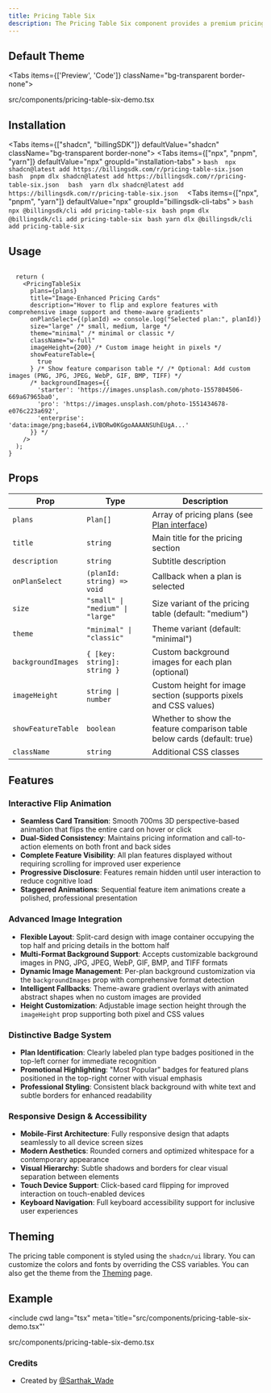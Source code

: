 ```yaml
---
title: Pricing Table Six
description: The Pricing Table Six component provides a premium pricing table design with image backgrounds, interactive flip animation on hover, and pill-shaped badges. Features split-card layout with dynamic background images that flip to reveal detailed features.
---
```


## Default Theme

<Tabs items={['Preview', 'Code']} className="bg-transparent border-none">
  <Tab value="Preview" className="border-none bg-transparent p-0 mt-3">
    <PreviewComponents registryName="pricing-table-six">
      <PricingTableSixDemo />
    </PreviewComponents>
  </Tab>

  <Tab value="Code" className="mt-3">
    <include cwd lang="tsx" meta='title="src/components/pricing-table-six-demo.tsx"'>src/components/pricing-table-six-demo.tsx</include>
  </Tab>
</Tabs>

## Installation

<Tabs items={["shadcn", "billingSDK"]} defaultValue="shadcn" className="bg-transparent border-none">
  <Tab value="shadcn" className="border-none bg-transparent p-0 mt-3">
    <Tabs items={["npx", "pnpm", "yarn"]} defaultValue="npx" groupId="installation-tabs" >
      <Tab value="npx">
        ```bash 
        npx shadcn@latest add https://billingsdk.com/r/pricing-table-six.json 
        ```
      </Tab>
      <Tab value="pnpm">
        ```bash 
        pnpm dlx shadcn@latest add https://billingsdk.com/r/pricing-table-six.json 
        ```
      </Tab>
      <Tab value="yarn">
        ```bash 
        yarn dlx shadcn@latest add https://billingsdk.com/r/pricing-table-six.json 
        ```
      </Tab>
    </Tabs>
  </Tab>
  <Tab value="billingSDK" className="border-none bg-transparent p-0 mt-3">
    <Tabs items={["npx", "pnpm", "yarn"]} defaultValue="npx" groupId="billingsdk-cli-tabs" >
      <Tab value="npx">
        ```bash npx @billingsdk/cli add pricing-table-six ```
      </Tab>
      <Tab value="pnpm">
        ```bash pnpm dlx @billingsdk/cli add pricing-table-six ```
      </Tab>
      <Tab value="yarn">
        ```bash yarn dlx @billingsdk/cli add pricing-table-six ```
      </Tab>
    </Tabs>
  </Tab>
</Tabs>

## Usage

```tsx

  return (
    <PricingTableSix
      plans={plans}
      title="Image-Enhanced Pricing Cards"
      description="Hover to flip and explore features with comprehensive image support and theme-aware gradients"
      onPlanSelect={(planId) => console.log("Selected plan:", planId)}
      size="large" /* small, medium, large */
      theme="minimal" /* minimal or classic */
      className="w-full"
      imageHeight={200} /* Custom image height in pixels */
      showFeatureTable={
        true
      } /* Show feature comparison table */ /* Optional: Add custom images (PNG, JPG, JPEG, WebP, GIF, BMP, TIFF) */
      /* backgroundImages={{
        'starter': 'https://images.unsplash.com/photo-1557804506-669a67965ba0',
        'pro': 'https://images.unsplash.com/photo-1551434678-e076c223a692',
        'enterprise': 'data:image/png;base64,iVBORw0KGgoAAAANSUhEUgA...'
      }} */
    />
  );
}
```

## Props

| Prop               | Type                             | Description                                                                    |
| ------------------ | -------------------------------- | ------------------------------------------------------------------------------ |
| `plans`            | `Plan[]`                         | Array of pricing plans (see [Plan interface](/docs/interfaces#plan-interface)) |
| `title`            | `string`                         | Main title for the pricing section                                             |
| `description`      | `string`                         | Subtitle description                                                           |
| `onPlanSelect`     | `(planId: string) => void`       | Callback when a plan is selected                                               |
| `size`             | `"small" \| "medium" \| "large"` | Size variant of the pricing table (default: "medium")                          |
| `theme`            | `"minimal" \| "classic"`         | Theme variant (default: "minimal")                                             |
| `backgroundImages` | `{ [key: string]: string }`      | Custom background images for each plan (optional)                              |
| `imageHeight`      | `string \| number`               | Custom height for image section (supports pixels and CSS values)               |
| `showFeatureTable` | `boolean`                        | Whether to show the feature comparison table below cards (default: true)       |
| `className`        | `string`                         | Additional CSS classes                                                         |

## Features

### Interactive Flip Animation

- **Seamless Card Transition**: Smooth 700ms 3D perspective-based animation that flips the entire card on hover or click
- **Dual-Sided Consistency**: Maintains pricing information and call-to-action elements on both front and back sides
- **Complete Feature Visibility**: All plan features displayed without requiring scrolling for improved user experience
- **Progressive Disclosure**: Features remain hidden until user interaction to reduce cognitive load
- **Staggered Animations**: Sequential feature item animations create a polished, professional presentation

### Advanced Image Integration

- **Flexible Layout**: Split-card design with image container occupying the top half and pricing details in the bottom half
- **Multi-Format Background Support**: Accepts customizable background images in PNG, JPG, JPEG, WebP, GIF, BMP, and TIFF formats
- **Dynamic Image Management**: Per-plan background customization via the `backgroundImages` prop with comprehensive format detection
- **Intelligent Fallbacks**: Theme-aware gradient overlays with animated abstract shapes when no custom images are provided
- **Height Customization**: Adjustable image section height through the `imageHeight` prop supporting both pixel and CSS values

### Distinctive Badge System

- **Plan Identification**: Clearly labeled plan type badges positioned in the top-left corner for immediate recognition
- **Promotional Highlighting**: "Most Popular" badges for featured plans positioned in the top-right corner with visual emphasis
- **Professional Styling**: Consistent black background with white text and subtle borders for enhanced readability

### Responsive Design & Accessibility

- **Mobile-First Architecture**: Fully responsive design that adapts seamlessly to all device screen sizes
- **Modern Aesthetics**: Rounded corners and optimized whitespace for a contemporary appearance
- **Visual Hierarchy**: Subtle shadows and borders for clear visual separation between elements
- **Touch Device Support**: Click-based card flipping for improved interaction on touch-enabled devices
- **Keyboard Navigation**: Full keyboard accessibility support for inclusive user experiences

## Theming

The pricing table component is styled using the `shadcn/ui` library. You can customize the colors and fonts by overriding the CSS variables. You can also get the theme from the [Theming](/docs/theming) page.

## Example

<include
  cwd
  lang="tsx"
  meta='title="src/components/pricing-table-six-demo.tsx"'
>
  src/components/pricing-table-six-demo.tsx
</include>

### Credits

- Created by [@Sarthak_Wade](https://x.com/Sarthak_Wade)
